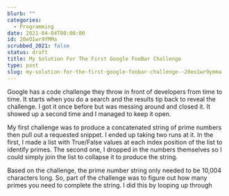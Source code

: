 ```yaml
---
blurb: ""
categories:
  - Programming
date: 2021-04-04T00:00:00
id: 20eO1wr9YMMa
scrubbed_2021: false
status: draft
title: My Solution For The First Google FooBar Challenge
type: post
slug: my-solution-for-the-first-google-foobar-challenge--20eo1wr9ymma
---
```


Google has a code challenge they throw in front of developers from time to time. It starts when you do a search and the results tip back to reveal the challenge. I got it once before but was messing around and closed it. It showed up a second time and I managed to keep it open. 

My first challenge was to produce a concatenated string of prime numbers then pull out a requested snippet. I ended up taking two runs at it. In the first, I made a list with True/False values at each index position of the list to identify primes. The second one, I dropped in the numbers themselves so I could simply join the list to collapse it to produce the string.  

Based on the challenge, the prime number string only needed to be 10,004 characters long. So, part of the challenge was to figure out how many primes you need to complete the string. I did this by looping up through